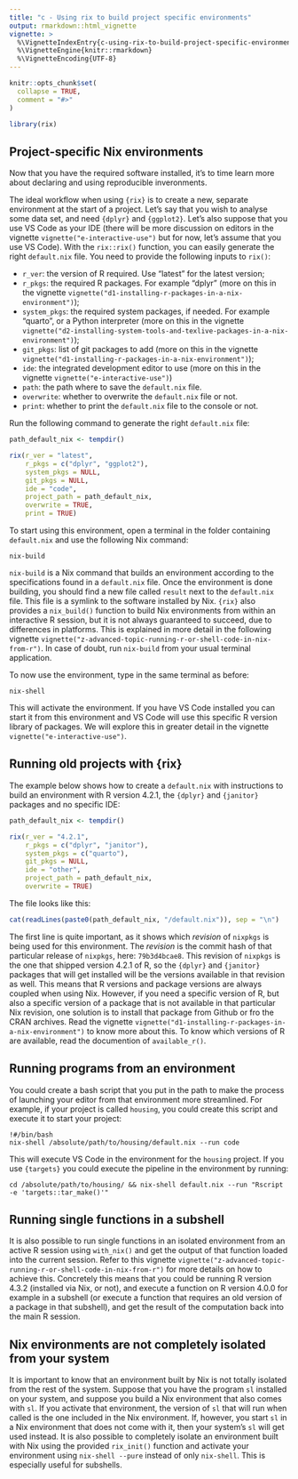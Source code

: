```yaml
---
title: "c - Using rix to build project specific environments"
output: rmarkdown::html_vignette
vignette: >
  %\VignetteIndexEntry{c-using-rix-to-build-project-specific-environments}
  %\VignetteEngine{knitr::rmarkdown}
  %\VignetteEncoding{UTF-8}
---
```


```r
knitr::opts_chunk$set(
  collapse = TRUE,
  comment = "#>"
)
```

```r
library(rix)
```

<!-- WARNING - This vignette is generated by {fusen} from dev/c-building_envs_with_rix.Rmd: do not edit by hand -->

## Project-specific Nix environments

Now that you have the required software installed, it’s to time learn more about
declaring and using reproducible inveronments.

The ideal workflow when using `{rix}` is to create a new, separate environment
at the start of a project. Let's say that you wish to analyse some data set, and
need `{dplyr}` and `{ggplot2}`. Let's also suppose that you use VS Code as your
IDE (there will be more discussion on editors in the vignette
`vignette("e-interactive-use")` but for now, let’s assume that you use VS Code).
With the `rix::rix()` function, you can easily generate the right `default.nix`
file. You need to provide the following inputs to `rix()`:

- `r_ver`: the version of R required. Use "latest" for the latest version;
- `r_pkgs`: the required R packages. For example "dplyr" (more on this in the vignette `vignette("d1-installing-r-packages-in-a-nix-environment")`);
- `system_pkgs`: the required system packages, if needed. For example "quarto", or a Python interpreter (more on this in the vignette `vignette("d2-installing-system-tools-and-texlive-packages-in-a-nix-environment")`);
- `git_pkgs`: list of git packages to add (more on this in the vignette `vignette("d1-installing-r-packages-in-a-nix-environment")`);
- `ide`: the integrated development editor to use (more on this in the vignette `vignette("e-interactive-use")`)
- `path`: the path where to save the `default.nix` file.
- `overwrite`: whether to overwrite the `default.nix` file or not.
- `print`: whether to print the `default.nix` file to the console or not.

Run the following command to generate the right `default.nix` file:


```r
path_default_nix <- tempdir()

rix(r_ver = "latest",
    r_pkgs = c("dplyr", "ggplot2"),
    system_pkgs = NULL,
    git_pkgs = NULL,
    ide = "code",
    project_path = path_default_nix,
    overwrite = TRUE,
    print = TRUE)
```

To start using this environment, open a terminal in the folder containing
`default.nix` and use the following Nix command:

```
nix-build
```

`nix-build` is a Nix command that builds an environment according to the
specifications found in a `default.nix` file. Once the environment is done
building, you should find a new file called `result` next to the `default.nix`
file. This file is a symlink to the software installed by Nix. `{rix}` also
provides a `nix_build()` function to build Nix environments from within an
interactive R session, but it is not always guaranteed to succeed, due to
differences in platforms. This is explained in more detail in the following
vignette `vignette("z-advanced-topic-running-r-or-shell-code-in-nix-from-r")`.
In case of doubt, run `nix-build` from your usual terminal application.

To now use the environment, type in the same terminal as before:

```
nix-shell
```

This will activate the environment. If you have VS Code installed you can
start it from this environment and VS Code will use this specific R version
library of packages. We will explore this in greater detail in the vignette
`vignette("e-interactive-use")`.


## Running old projects with {rix}

The example below shows how to create a `default.nix` with instructions to build
an environment with R version 4.2.1, the `{dplyr}` and `{janitor}` packages and
no specific IDE:


```r
path_default_nix <- tempdir()

rix(r_ver = "4.2.1",
    r_pkgs = c("dplyr", "janitor"),
    system_pkgs = c("quarto"),
    git_pkgs = NULL,
    ide = "other",
    project_path = path_default_nix,
    overwrite = TRUE)

```

The file looks like this:


```r
cat(readLines(paste0(path_default_nix, "/default.nix")), sep = "\n")
```

The first line is quite important, as it shows which *revision* of `nixpkgs` is
being used for this environment. The *revision* is the commit hash of that
particular release of `nixpkgs`, here: `79b3d4bcae8`. This revision of `nixpkgs`
is the one that shipped version 4.2.1 of R, so the `{dplyr}` and `{janitor}`
packages that will get installed will be the versions available in that revision
as well. This means that R versions and package versions are always coupled when
using Nix. However, if you need a specific version of R, but also a specific
version of a package that is not available in that particular Nix revision, one
solution is to install that package from Github or fro the CRAN archives. Read
the vignette `vignette("d1-installing-r-packages-in-a-nix-environment")` to know
more about this. To know which versions of R are available, read the documention
of `available_r()`.


## Running programs from an environment

You could create a bash script that you put in the path to make the process of
launching your editor from that environment more streamlined. For example, if your
project is called `housing`, you could create this script and execute it to
start your project:

```
!#/bin/bash
nix-shell /absolute/path/to/housing/default.nix --run code
```

This will execute VS Code in the environment for the `housing` project. If you
use `{targets}` you could execute the pipeline in the environment by running:

```
cd /absolute/path/to/housing/ && nix-shell default.nix --run "Rscript -e 'targets::tar_make()'"
```


## Running single functions in a subshell

It is also possible to run single functions in an isolated environment from an
active R session using `with_nix()` and get the output of that function loaded
into the current session. Refer to this vignette 
`vignette("z-advanced-topic-running-r-or-shell-code-in-nix-from-r")` for
more details on how to achieve this. Concretely this means that you could be
running R version 4.3.2 (installed via Nix, or not), and execute a function on R
version 4.0.0 for example in a subshell (or execute a function that requires an
old version of a package in that subshell), and get the result of the
computation back into the main R session.


## Nix environments are not completely isolated from your system

It is important to know that an environment built by Nix is not totally isolated
from the rest of the system. Suppose that you have the program `sl` installed on
your system, and suppose you build a Nix environment that also comes with `sl`.
If you activate that environment, the version of `sl` that will run when called
is the one included in the Nix environment. If, however, you start `sl` in a Nix
environment that does not come with it, then your system's `sl` will get used
instead. It is also possible to completely isolate an environment built with Nix
using the provided `rix_init()` function and activate your environment using
`nix-shell --pure` instead of only `nix-shell`. This is especially useful for
subshells.

